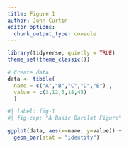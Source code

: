 ```yaml
---
title: Figure 1
author: John Curtin
editor_options: 
  chunk_output_type: console
---
```


```r
library(tidyverse, quietly = TRUE)
theme_set(theme_classic())
```

```r

# Create data
data <- tibble(
  name = c("A","B","C","D","E") ,  
  value = c(3,12,5,18,45)
  )
```

```r
#| label: fig-1
#| fig-cap: "A Basic Barplot Figure"

ggplot(data, aes(x=name, y=value)) + 
  geom_bar(stat = "identity")
```
